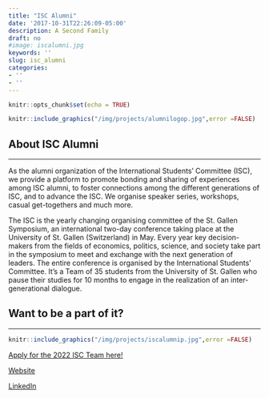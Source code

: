 ```yaml
---
title: "ISC Alumni"
date: '2017-10-31T22:26:09-05:00'
description: A Second Family
draft: no
#image: iscalumni.jpg
keywords: ''
slug: isc_alumni
categories:
- ''
- ''
---
```


```r
knitr::opts_chunk$set(echo = TRUE)
```

```r
knitr::include_graphics("/img/projects/alumnilogop.jpg",error =FALSE)

```

## About ISC Alumni
***
As the alumni organization of the International Students' Committee (ISC), we provide a platform to promote bonding and sharing of experiences among ISC alumni, to foster connections among the different generations of ISC, and to advance the ISC. We organise speaker series, workshops, casual get-togethers and much more.

The ISC is the yearly changing organising committee of the St. Gallen Symposium, an international two-day conference taking place at the University of St. Gallen (Switzerland) in May. Every year key decision-makers from the fields of economics, politics, science, and society take part in the symposium to meet and exchange with the next generation of leaders. The entire conference is organised by the International Students' Committee. It's a Team of 35 students from the University of St. Gallen who pause their studies for 10 months to engage in the realization of an inter-generational dialogue.

## Want to be a part of it?
***
```r
knitr::include_graphics("/img/projects/iscalumnip.jpg",error =FALSE)

```

[Apply for the 2022 ISC Team here!](https://www.symposium.org/join-isc-team)

[Website](https://www.isc-alumni.org)

[LinkedIn](https://www.linkedin.com/groups/2135824/)



